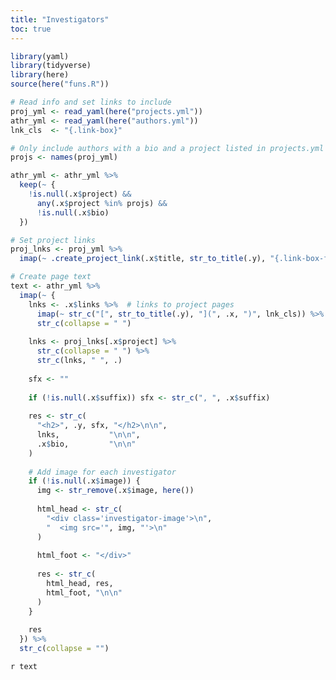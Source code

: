 ```yaml
---
title: "Investigators"
toc: true
---
```


```r
library(yaml)
library(tidyverse)
library(here)
source(here("funs.R"))

# Read info and set links to include
proj_yml <- read_yaml(here("projects.yml"))
athr_yml <- read_yaml(here("authors.yml"))
lnk_cls  <- "{.link-box}"

# Only include authors with a bio and a project listed in projects.yml
projs <- names(proj_yml)

athr_yml <- athr_yml %>%
  keep(~ {
    !is.null(.x$project) &&
      any(.x$project %in% projs) &&
      !is.null(.x$bio)
  })

# Set project links
proj_lnks <- proj_yml %>%
  imap(~ .create_project_link(.x$title, str_to_title(.y), "{.link-box-fade}"))

# Create page text
text <- athr_yml %>%
  imap(~ {
    lnks <- .x$links %>%  # links to project pages
      imap(~ str_c("[", str_to_title(.y), "](", .x, ")", lnk_cls)) %>%
      str_c(collapse = " ")
    
    lnks <- proj_lnks[.x$project] %>%
      str_c(collapse = " ") %>%
      str_c(lnks, " ", .)
    
    sfx <- ""
    
    if (!is.null(.x$suffix)) sfx <- str_c(", ", .x$suffix)
    
    res <- str_c(
      "<h2>", .y, sfx, "</h2>\n\n",
      lnks,           "\n\n",
      .x$bio,         "\n\n"
    )
    
    # Add image for each investigator
    if (!is.null(.x$image)) {
      img <- str_remove(.x$image, here())
      
      html_head <- str_c(
        "<div class='investigator-image'>\n",
        "  <img src='", img, "'>\n"
      )
      
      html_foot <- "</div>"
      
      res <- str_c(
        html_head, res,
        html_foot, "\n\n"
      )
    }
    
    res
  }) %>%
  str_c(collapse = "")
```

`r text`
